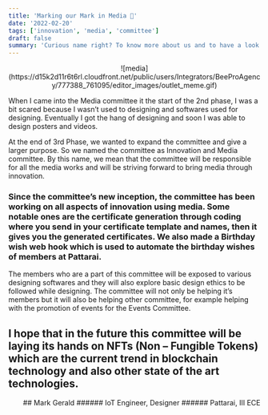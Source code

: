 ```yaml
---
title: 'Marking our Mark in Media 🎥'
date: '2022-02-20'
tags: ['innovation', 'media', 'committee']
draft: false
summary: 'Curious name right? To know more about us and to have a look at what we did Innovative and how we attracted you through the media, click here.'
---
```


<div align="center">
  ![media](https://d15k2d11r6t6rl.cloudfront.net/public/users/Integrators/BeeProAgency/777388_761095/editor_images/outlet_meme.gif)
</div>

When I came into the Media committee it the start of the 2nd phase, I was a bit scared because I wasn’t used to designing and softwares used for designing. Eventually I got the hang of designing and soon I was able to design posters and videos.

At the end of 3rd Phase, we wanted to expand the committee and give a larger purpose. So we named the committee as Innovation and Media committee. By this name, we mean that the committee will be responsible for all the media works and will be striving forward to bring media through innovation.

### Since the committee’s new inception, the committee has been working on all aspects of innovation using media. Some notable ones are the certificate generation through coding where you send in your certificate template and names, then it gives you the generated certificates. We also made a Birthday wish web hook which is used to automate the birthday wishes of members at Pattarai.

The members who are a part of this committee will be exposed to various designing softwares and they will also explore basic design ethics to be followed while designing. The committee will not only be helping it’s members but it will also be helping other committee, for example helping with the promotion of events for the Events Committee.

## I hope that in the future this committee will be laying its hands on NFTs (Non – Fungible Tokens) which are the current trend in blockchain technology and also other state of the art technologies.

<div align="right">
## Mark Gerald
###### IoT Engineer, Designer
###### Pattarai, III ECE

</div>
